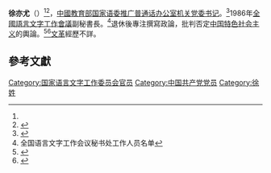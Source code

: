 '''徐亦尤'''（{{bd|1932年||2015年|3月11日|catIdx=Xu}}）<ref name="death"/><ref>{{cite news|title=特写：看看小平 问声你好|publisher=網易新聞（轉自《[[人民日报|人民日报]]》2004年08月12日第四版）|date=2004-08-12|author=胡果|url=http://news.163.com/40812/7/0TIN86Q90001124T.html|archiveurl=https://web.archive.org/web/20200923045744/http://news.163.com/40812/7/0TIN86Q90001124T.html|archivedate=2020-09-23|accessdate=2020-09-23|dead-url=no}}</ref>，[[中華人民共和國教育部|中國教育部]][[国家语委|国家语委]][[推广普通话办公室|推广普通话办公室]][[机关党委书记|机关党委书记]]。<ref name="death">{{cite news|title=教育部老干部工作简讯2015年第二期|publisher=[[中華人民共和國教育部|中華人民共和國教育部]]官網|date=2015-06-10|author=|url=http://www.moe.gov.cn/s78/A24/s3748/s7695/201506/t20150610_189684.html|archiveurl=https://web.archive.org/web/20151005170644/http://www.moe.gov.cn/s78/A24/s3748/s7695/201506/t20150610_189684.html|archivedate=2015-10-05|quote=中国共产党党员、原国家语言文字工作委员会机关党委书记、教育部离休干部徐亦尤同志因病医治无效，于2015年3月11日19时41分在北京逝世，享年82岁。|accessdate=2020-09-23}}</ref>1986年[[全國語言文字工作會議|全國語言文字工作會議]]副秘書長。<ref>全国语言文字工作会议秘书处工作人员名单</ref>退休後專注撰寫政論，批判否定[[中国特色社会主义|中国特色社会主义]]的輿論。<ref>{{cite news|title=离退休干部党建工作之我见|publisher=[[中華人民共和國教育部|中華人民共和國教育部]]官網|date=|author=[[李海绩|李海绩]]（教育部离退休干部第26支部原书记）|url=http://www.moe.gov.cn/s78/A24/s7669/201605/t20160517_244773.html|archiveurl=|archivedate=|quote=社会上、网络上有许多言论，有的是明目张胆地否定党的领导，否定[[中国特色社会主义|中国特色社会主义]]制度，鼓吹西方自由、[[民主|民主]]、[[博爱|博爱]]，鼓吹资本主义[[宪政|宪政]]。我们许多老同志都能自觉进行抵制和批判。如：已故离休干部徐亦尤同志，在患癌症晚期，怀着对党的深厚感情，学习马列和毛泽东原著，两年多的时间，写出20多万字的政论和批判文章。每写出一篇，他都发给我看，后来，我推荐给了局领导，得到重视，为他编印了专辑，放在局阅览室供其他同志参考。}}</ref><ref>{{cite news|title=实现中华民族伟大复兴的梦想，必须坚定不移地走中国特色社会主义道路|publisher=[[中華人民共和國教育部|中華人民共和國教育部]]官網|date=2013年5月7日|author=|url=http://www.moe.gov.cn/s78/A24/s7669/201312/t20131209_160609.html|archiveurl=https://web.archive.org/web/20200923044940/http://www.moe.gov.cn/s78/A24/s7669/201312/t20131209_160609.html|archivedate=2020-09-23|accessdate=2020-09-23|dead-url=no}}</ref>[[文革|文革]]經歷不詳。

==參考文獻==
{{Reflist|25em}}

[[Category:国家语言文字工作委员会官员|Category:国家语言文字工作委员会官员]]
[[Category:中国共产党党员|Category:中国共产党党员]]
[[Category:徐姓|Category:徐姓]]